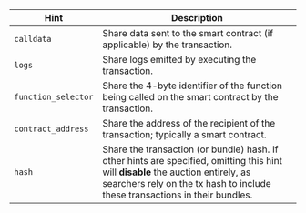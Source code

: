 | Hint | Description |
| - | - |
| `calldata` | Share data sent to the smart contract (if applicable) by the transaction. |
| `logs` | Share logs emitted by executing the transaction. |
| `function_selector` | Share the 4-byte identifier of the function being called on the smart contract by the transaction. |
| `contract_address` | Share the address of the recipient of the transaction; typically a smart contract. |
| `hash` | Share the transaction (or bundle) hash. If other hints are specified, omitting this hint will **disable** the auction entirely, as searchers rely on the tx hash to include these transactions in their bundles. |

